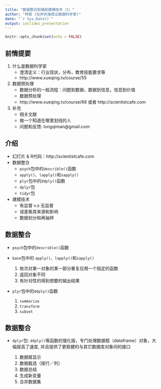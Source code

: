 ```yaml
---
title: "数据整合和辅助建模技术（1）"
author: "林荟 (杜邦先锋商业数据科学家)"
date: "`r Sys.Date()`"
output: ioslides_presentation
---
```


```r
knitr::opts_chunk$set(echo = FALSE)
```

## 前情提要

1. 什么是数据科学家
    - 澄清定义：行业现状，分布，教育技能要求等
    - http://www.xueqing.tv/course/55
1. 数据预处理
    - 数据分析的一般流程：问题到数据，数据到信息，信息到价值  
    - 数据预处理
    - http://www.xueqing.tv/course/66 或者 http://scientistcafe.com
1. 补充
    - 相关文献
    - 做一个知道在哪里划线的人
    - 问题和反馈: longqiman@gmail.com

## 介绍

- 幻灯片 & R代码：http://scientistcafe.com
- 数据整合
    - `psych`包中的`describle()`函数
    - `apply()`、`lapply()`和`sapply()`
    - `plyr`包中的`ddply()`函数
    - `dplyr`包
    - `tidyr`包
- 建模技术
    - 有监督 v.s 无监督
    - 误差极其来源和影响
    - 数据划分和再抽样


## 数据整合

- `psych`包中的`describle()`函数
- `base`包中的 `apply()`、`lapply()`和`sapply()`

    1. 依次对某一对象的某一部分重复应用一个指定的函数
    1. 返回对象不同
    1. 有针对性的得到想要的输出结果
    
- `plyr`包中的`ddply()`函数
    
    1. `summarize`
    1. `transform`
    1. `subset`

## 数据整合
    
- `dplyr`包: `ddply()`等函数的强化版，专门处理数据框（dataframe）对象，大幅提高了速度, 并且提供了更稳健的与其它数据库对象间的接口

   1. 数据框显示
   1. 数据截选（按行／列）
   1. 数据总结
   1. 生成新变量
   1. 合并数据集
